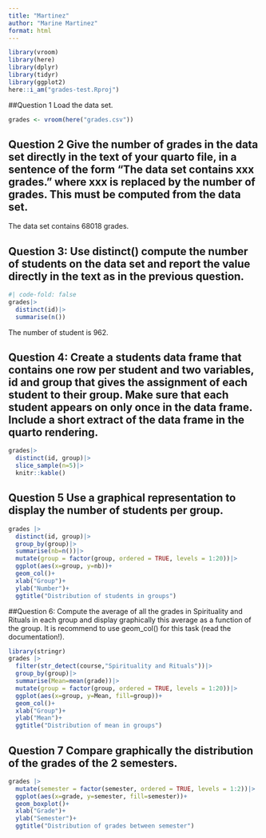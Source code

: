 ```yaml
---
title: "Martinez"
author: "Marine Martinez"
format: html
---
```

```r
library(vroom)
library(here)
library(dplyr)
library(tidyr)
library(ggplot2)
here::i_am("grades-test.Rproj")
```
##Question 1 Load the data set.
```r
grades <- vroom(here("grades.csv"))
```
## Question 2 Give the number of grades in the data set directly in the text of your quarto file, in a sentence of the form “The data set contains xxx grades.” where xxx is replaced by the number of grades. This must be computed from the data set.
The data set contains 68018 grades.

## Question 3: Use distinct() compute the number of students on the data set and report the value directly in the text as in the previous question.
```r
#| code-fold: false
grades|>
  distinct(id)|>
  summarise(n())
```
The number of student is 962. 

## Question 4: Create a students data frame that contains one row per student and two variables, id and group that gives the assignment of each student to their group. Make sure that each student appears on only once in the data frame. Include a short extract of the data frame in the quarto rendering.
```r
grades|>
  distinct(id, group)|>
  slice_sample(n=5)|>
  knitr::kable()
```
## Question 5 Use a graphical representation to display the number of students per group.
```r
grades |>
  distinct(id, group)|>
  group_by(group)|>
  summarise(nb=n())|>
  mutate(group = factor(group, ordered = TRUE, levels = 1:20))|>
  ggplot(aes(x=group, y=nb))+
  geom_col()+
  xlab("Group")+
  ylab("Number")+
  ggtitle("Distribution of students in groups")
```
##Question 6: Compute the average of all the grades in Spirituality and Rituals in each group and display graphically this average as a function of the group. It is recommend to use geom_col() for this task (read the documentation!).
```r
library(stringr)
grades |>
  filter(str_detect(course,"Spirituality and Rituals"))|>
  group_by(group)|>
  summarise(Mean=mean(grade))|>
  mutate(group = factor(group, ordered = TRUE, levels = 1:20))|>
  ggplot(aes(x=group, y=Mean, fill=group))+
  geom_col()+
  xlab("Group")+
  ylab("Mean")+
  ggtitle("Distribution of mean in groups")
```

## Question 7 Compare graphically the distribution of the grades of the 2 semesters.
```r
grades |>
  mutate(semester = factor(semester, ordered = TRUE, levels = 1:2))|>
  ggplot(aes(x=grade, y=semester, fill=semester))+
  geom_boxplot()+
  xlab("Grade")+
  ylab("Semester")+
  ggtitle("Distribution of grades between semester")
```

